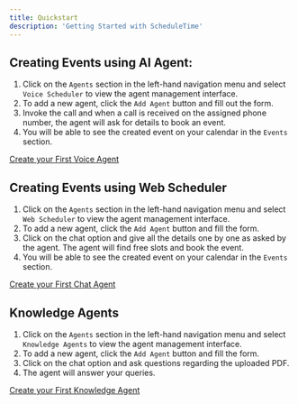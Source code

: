 ```yaml
---
title: Quickstart
description: 'Getting Started with ScheduleTime'
---
```


## Creating Events using AI Agent:

1. Click on the `Agents` section in the left-hand navigation menu and select `Voice Scheduler` to view the agent management interface.
2. To add a new agent, click the `Add Agent` button and fill out the form.
3. Invoke the call and when a call is received on the assigned phone number, the agent will ask for details to book an event.
4. You will be able to see the created event on your calendar in the `Events` section.

[Create your First Voice Agent](https://scheduletime.ai/voicebot/manage_agents/)

## Creating Events using Web Scheduler

1. Click on the `Agents` section in the left-hand navigation menu and select `Web Scheduler` to view the agent management interface.
2. To add a new agent, click the `Add Agent` button and fill the form.
3. Click on the chat option and give all the details one by one as asked by the agent. The agent will find free slots and book the event.
4. You will be able to see the created event on your calendar in the `Events` section.

[Create your First Chat Agent](https://scheduletime.ai/chatbot/manage_agents/)

## Knowledge Agents

1. Click on the `Agents` section in the left-hand navigation menu and select `Knowledge Agents` to view the agent management interface.
2. To add a new agent, click the `Add Agent` button and fill the form.
3. Click on the chat option and ask questions regarding the uploaded PDF.
4. The agent will answer your queries.

[Create your First Knowledge Agent](https://scheduletime.ai/docbot/manage_agents/)

